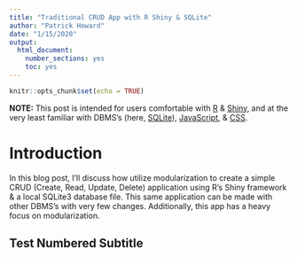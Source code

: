 ```yaml
---
title: "Traditional CRUD App with R Shiny & SQLite"
author: "Patrick Howard"
date: "1/15/2020"
output: 
  html_document: 
    number_sections: yes
    toc: yes
---
```


```r
knitr::opts_chunk$set(echo = TRUE)
```

**NOTE:** This post is intended for users comfortable with [R](https://www.r-project.org/) & [Shiny](https://shiny.rstudio.com), and at the very least familiar with DBMS's (here, [SQLite](https://www.sqlite.org)), [JavaScript](https://www.javascript.com), & [CSS](https://developer.mozilla.org/en-US/docs/Web/CSS).

# Introduction

In this blog post, I'll discuss how utilize modularization to create a simple CRUD (Create, Read, Update, Delete) application using R's Shiny framework & a local SQLite3 database file. This same application can be made with other DBMS's with very few changes. Additionally, this app has a heavy focus on modularization.

## Test Numbered Subtitle
